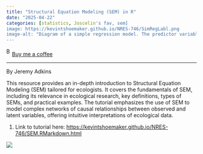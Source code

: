```yaml
---
title: "Structural Equation Modeling (SEM) in R"
date: "2025-04-22"
categories: [statistics, Joscelin's fav, sem]
image: https://kevintshoemaker.github.io/NRES-746/SimRegLabl.png
image-alt: "Diagram of a simple regression model. The predictor variable x1, labeled as motivation, is shown in a rectangle with a looped arrow indicating its variance. An arrow labeled regression coefficient points from x1 to the response variable y1, labeled as reading, also in a rectangle. Below y1, a triangle labeled 1 has an upward arrow labeled intercept pointing to y1. A residual variable, labeled z1 and shown in a circle, points to y1 with an arrow labeled 1. A looped arrow on z1 indicates its residual variance."
---
```


<link href="https://fonts.googleapis.com/css?family=Cookie" rel="stylesheet"><a class="bmc-button" target="_blank" href="https://www.buymeacoffee.com/JoscelinRocha">![Buy me a coffee](https://cdn.buymeacoffee.com/buttons/bmc-new-btn-logo.svg){alt="Buy me a coffee" width="15" height="21"}Buy me a coffee</a>

------------------------------------------------------------------------

By Jeremy Adkins

This resource provides an in-depth introduction to Structural Equation Modeling (SEM) tailored for ecologists. It covers the fundamentals of SEM, including its relevance in ecological research, key definitions, types of SEMs, and practical examples. The tutorial emphasizes the use of SEM to model complex networks of causal relationships between observed and latent variables, offering intuitive interpretations of ecological data.

1.  Link to tutorial here: <https://kevintshoemaker.github.io/NRES-746/SEM.RMarkdown.html>

![](https://kevintshoemaker.github.io/NRES-746/SimRegLabl.png){fig-alt="Diagram of a simple regression model. The predictor variable x1, labeled as motivation, is shown in a rectangle with a looped arrow indicating its variance. An arrow labeled regression coefficient points from x1 to the response variable y1, labeled as reading, also in a rectangle. Below y1, a triangle labeled 1 has an upward arrow labeled intercept pointing to y1. A residual variable, labeled z1 and shown in a circle, points to y1 with an arrow labeled 1. A looped arrow on z1 indicates its residual variance."}
